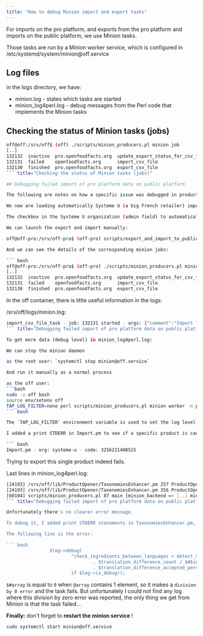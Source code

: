 ```yaml
---
title: "How to debug Minion import and export tasks"
---
```


For imports on the pro platform, and exports from the pro platform and imports on the public platform, we use Minion tasks.

Those tasks are run by a Minion worker service, which is configured in /etc/systemd/system/minion\@off.service

## Log files

in the logs directory, we have:
- minion.log - states which tasks are started
- minion_log4perl.log - debug messages from the Perl code that implements the Minion tasks

## Checking the status of Minion tasks (jobs)

``` bash
off@off:/srv/off$ (off) ./scripts/minion_producers.pl minion job 
[..]
132132  inactive  pro.openfoodfacts.org  update_export_status_for_csv_file
132131  failed    openfoodfacts.org      import_csv_file
132130  finished  pro.openfoodfacts.org  export_csv_file
``` title="Checking the status of Minion tasks (jobs)"

## Debugging failed import of pro platform data on public platform

The following are notes on how a specific issue was debugged in production:

We now are loading automatically Systeme U (a big French retailer) imports in the producers platform.

The checkbox in the Systeme U organization (admin field) to automatically export new products is checked, but the products have not been loaded on the producers platform.

We can launch the export and import manually:

off@off-pro:/srv/off-pro$ (off-pro) scripts/export_and_import_to_public_database.pl --query states_tags=en:to-be-exported --owner org-systeme-u

And we can see the details of the corresponding minion jobs:

``` bash
off@off-pro:/srv/off-pro$ (off-pro) ./scripts/minion_producers.pl minion job
[..]
132132  inactive  pro.openfoodfacts.org  update_export_status_for_csv_file
132131  failed    openfoodfacts.org      import_csv_file
132130  finished  pro.openfoodfacts.org  export_csv_file
```

In the off container, there is little useful information in the logs:

/srv/off/logs/minion.log:

``` bash
import_csv_file_task - job: 132131 started - args: {"comment":"Import from producers platform","csv_file":"/srv/off-pro/export_files/org-systeme-u/export.1741792171.exported.csv","global_values":{"data_sources":"Producers, Producer - systeme-u"},"query":{"owner":"org-systeme-u","states_tags":"en:to-be-exported","data_quality_errors_producers_tags.0":{"$exists":false},"code":"3256221408515"},"export_job_id":132130,"source_id":"org-systeme-u","manufacturer":1,"org_id":"systeme-u","export_id":1741792171,"include_images_paths":1,"user_id":"org-systeme-u","source_name":"systeme-u","include_obsolete_products":1,"exported_t":1741792171,"owner_id":"org-systeme-u"}
``` title="Debugging failed import of pro platform data on public platform"

To get more data (debug level) in minion_log4perl.log:

We can stop the minion daemon

as the root user: `systemctl stop minion@off.service`

And run it manually as a normal process

as the off user:
```bash
sudo -u off bash
source env/setenv off
TAP_LOG_FILTER=none perl scripts/minion_producers.pl minion worker -m production
``` bash

The `TAP_LOG_FILTER` environment variable is used to set the log level for Log4Perl. Setting it to `none` prints messages for all log levels.

I added a print STDERR in Import.pm to see if a specific product is causing the problem:

``` bash
Import.pm - org: systeme-u - code: 3256221408515
```

Trying to export this single product indeed fails.

Last lines in minion_log4perl.log:

``` bash
[24193] /srv/off/lib/ProductOpener/TaxonomiesEnhancer.pm 257 ProductOpener.TaxonomiesEnhancer {} check_ingredients_between_languages > detect_missing_stop_words_before_list -   first ingredient in ingredients1 (fr:ble-dur-precuit-concasse) is unknown (is_in_taxonomy => 1) or first ingredient in ingredients2 is known (is_in_taxonomy => 1)
[24193] /srv/off/lib/ProductOpener/TaxonomiesEnhancer.pm 356 ProductOpener.TaxonomiesEnhancer {} check_ingredients_between_languages > detect_missing_stop_words_after_list - start, lang1: fr, lang2: en
[60104] scripts/minion_producers.pl 87 main {minion_backend => [..] minion producers workers stopped
``` title="Debugging failed import of pro platform data on public platform"

Unfortunately there's no clearer error message.

To debug it, I added print STDERR statements in TaxonomiesEnhancer.pm, to try to see where it stopped.

The following line is the error:

``` bash
                $log->debug(
                        "check_ingredients_between_languages > detect_missing_stop_words_after_list -   too much difference between languages to raise warning. diff/total > tolerance: $translation_difference_count / $#$ingredients1 = "
                                . $translation_difference_count / $#$ingredients1 . " > "
                                . $translation_difference_accepted_percentage)
                        if $log->is_debug();
```

`$#array` is equal to `0` when `@array` contains 1 element, so it makes a `division by 0 error` and the task fails. But unfortunately I could not find any log where this division by zero error was reported, the only thing we get from Minion is that the task failed...


**Finally:** don't forget to **restart the minion service** !

```bash
sudo systemctl start minion@off.service
